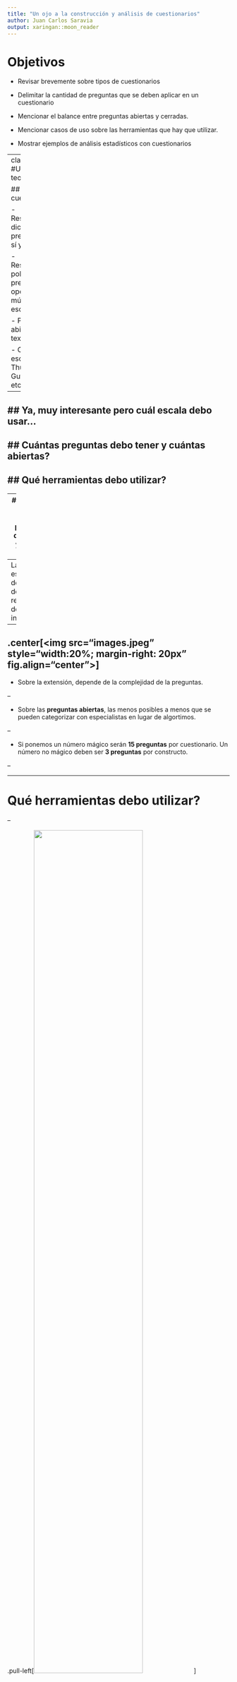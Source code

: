 ```yaml
---
title: "Un ojo a la construcción y análisis de cuestionarios"
author: Juan Carlos Saravia
output: xaringan::moon_reader
---
```

# Objetivos

- Revisar brevemente sobre tipos de cuestionarios

- Delimitar la cantidad de preguntas que se deben aplicar en un cuestionario

- Mencionar el balance entre preguntas abiertas y cerradas. 

- Mencionar casos de uso sobre las herramientas que hay que utilizar.

- Mostrar ejemplos de análisis estadísticos con cuestionarios

---
class: left
#Un poco de teoría

## Tipos de cuestionarios

- Respuestas dicotómicas: preguntas de sí y no. 

- Respuestas politómicas: preguntas de opciones múltiples y escala Likert. 

- Preguntas abiertas: texto abierto

- Otras escalas: Thurstone, Gutmann, etc. 

--

## Ya, muy interesante pero cuál escala debo usar...
--

## Cuántas preguntas debo tener y cuántas abiertas?
--


## Qué herramientas debo utilizar?
--


---
# Cuál debo usar? Cuántas preguntas debo tener y cuántas abiertas?

--
La respuesta es **depende** del objetivo del relevamiento de la información. 

--


.center[<img src="images.jpeg" style="width:20%; margin-right: 20px" fig.align="center">]
--

- Sobre la extensión, depende de la complejidad de la preguntas.

--

- Sobre las **preguntas abiertas**, las menos posibles a menos que se pueden categorizar con especialistas en lugar de algortimos. 

--

- Si ponemos un número mágico serán **15 preguntas** por cuestionario. Un número no mágico deben ser **3 preguntas** por constructo. 

--

---

# Qué herramientas debo utilizar?

--

.pull-left[<img src="cuestionarios.jpg" style="width:70%; margin-right: 10px">]

--

.pull-right[Cuestionarios de **preguntas cerradas** cara a cara o teléfono sobretodo si es más dificil que la persona entienda el cuestionario.
] 

--


.pull-right[Aplicaciones con **google forms** o **nitro** siempre y cuando sea un grupo etareo donde la conectividad no sea un problema.] 


--



---
class: inverse, center, middle

--
#Hasta ahí...

--
# Preguntas?
--

---

```r
knitr::opts_chunk$set(echo = TRUE)
#library(xaringan) # Just to load the package to make the presentation
```



---

```r
summary(cars)
```

## Including Plots

You can also embed plots, for example:

```r
plot(pressure)
```

Note that the `echo = FALSE` parameter was added to the code chunk to prevent printing of the R code that generated the plot.
